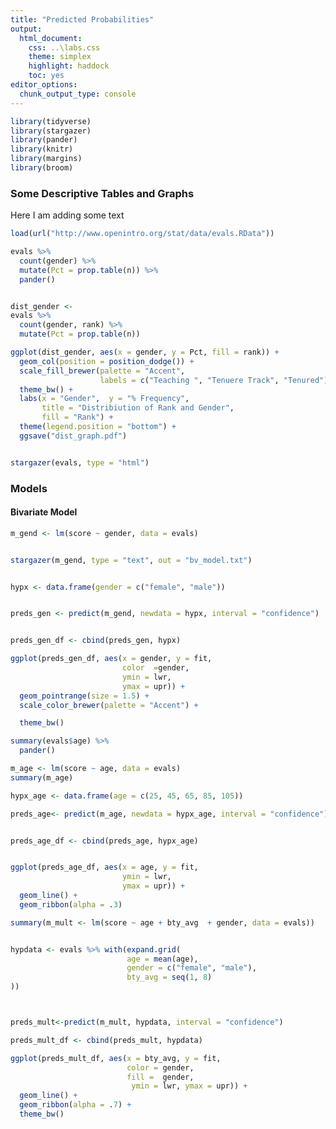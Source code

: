 ```yaml
---
title: "Predicted Probabilities"
output:
  html_document:
    css: ..\labs.css
    theme: simplex
    highlight: haddock
    toc: yes
editor_options: 
  chunk_output_type: console
---
```




```r
library(tidyverse)
library(stargazer)
library(pander)
library(knitr)
library(margins)
library(broom)
```


### Some Descriptive Tables and Graphs 

Here I am adding some text



```r
load(url("http://www.openintro.org/stat/data/evals.RData"))
```


```r
evals %>% 
  count(gender) %>% 
  mutate(Pct = prop.table(n)) %>% 
  pander()


dist_gender <- 
evals %>% 
  count(gender, rank) %>% 
  mutate(Pct = prop.table(n)) 

ggplot(dist_gender, aes(x = gender, y = Pct, fill = rank)) +
  geom_col(position = position_dodge()) +
  scale_fill_brewer(palette = "Accent", 
                    labels = c("Teaching ", "Tenuere Track", "Tenured")) +
  theme_bw() +
  labs(x = "Gender",  y = "% Frequency", 
       title = "Distribiution of Rank and Gender",
       fill = "Rank") +
  theme(legend.position = "bottom") +
  ggsave("dist_graph.pdf")



```



```r



stargazer(evals, type = "html")


```




### Models

#### Bivariate Model


```r
m_gend <- lm(score ~ gender, data = evals)


stargazer(m_gend, type = "text", out = "bv_model.txt")



```

```r
hypx <- data.frame(gender = c("female", "male"))


preds_gen <- predict(m_gend, newdata = hypx, interval = "confidence")


preds_gen_df <- cbind(preds_gen, hypx)

ggplot(preds_gen_df, aes(x = gender, y = fit, 
                         color  =gender,
                         ymin = lwr,
                         ymax = upr)) + 
  geom_pointrange(size = 1.5) +
  scale_color_brewer(palette = "Accent") +

  theme_bw()


```



```r
summary(evals$age) %>% 
  pander()
```




```r
m_age <- lm(score ~ age, data = evals)
summary(m_age)
```



```r
hypx_age <- data.frame(age = c(25, 45, 65, 85, 105))

preds_age<- predict(m_age, newdata = hypx_age, interval = "confidence")


preds_age_df <- cbind(preds_age, hypx_age)


ggplot(preds_age_df, aes(x = age, y = fit,
                         ymin = lwr,
                         ymax = upr)) +
  geom_line() +
  geom_ribbon(alpha = .3)


```

```r
summary(m_mult <- lm(score ~ age + bty_avg  + gender, data = evals))


hypdata <- evals %>% with(expand.grid(
                          age = mean(age),
                          gender = c("female", "male"),
                          bty_avg = seq(1, 8)
))



preds_mult<-predict(m_mult, hypdata, interval = "confidence")

preds_mult_df <- cbind(preds_mult, hypdata)

```




```r
ggplot(preds_mult_df, aes(x = bty_avg, y = fit,
                          color = gender,
                          fill =  gender,
                           ymin = lwr, ymax = upr)) +
  geom_line() +
  geom_ribbon(alpha = .7) +
  theme_bw()
  
```


























